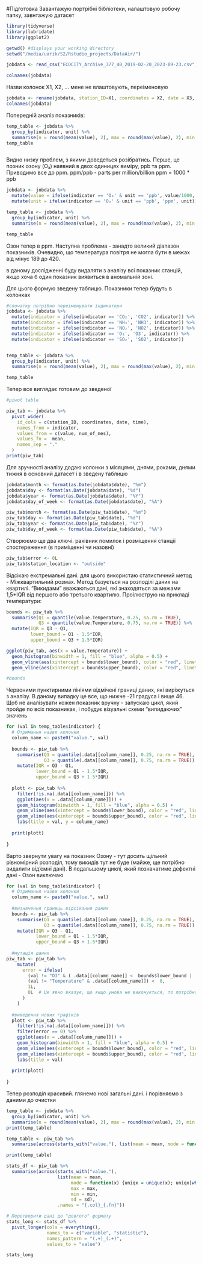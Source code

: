 #Підготовка
Завантажую портрібні бібліотеки, налаштовую робочу папку, завнтажую датасет

```r

library(tidyverse) 
library(lubridate) 
library(ggplot2)  

getwd() #displays your working directory
setwd("/media/uarik/S2/Rstudio_projects/DataAir/") 

jobdata <- read_csv("ECOCITY_Archive_377_40_2019-02-20_2023-09-23.csv", col_names = FALSE)

colnames(jobdata)
```

Назви колонок Х1, Х2, ... мене не влаштовують, переіменовую
```r
jobdata <- rename(jobdata, station_ID=X1, coordinates = X2, date = X3, time = X4, num_of_mes = X5, indicator = X6, unit = X7, value = X8)
colnames(jobdata)

```
Попередній аналіз показників:
```r

temp_table <- jobdata %>%
  group_by(indicator, unit) %>%
  summarise(n = round(mean(value), 2), max = round(max(value), 2), min = round(min(value), 2), sd = round(sd(value), 2))
temp_table



```
Видно низку проблем, з якими доведеться розібратись. 
Перше, це позник озону (O₃) наявний в двох одиницях виміру, ppb та ppm. Приводимо все до ppm. 
ppm/ppb - parts per million/billion
ppm = 1000 * ppb
```r

jobdata <- jobdata %>%
  mutate(value = ifelse(indicator == 'O₃' & unit == 'ppb', value/1000, value)) %>%
  mutate(unit = ifelse(indicator == 'O₃' & unit == 'ppb', 'ppm', unit))

temp_table <- jobdata %>%
  group_by(indicator, unit) %>%
  summarise(n = round(mean(value), 2), max = round(max(value), 2), min = round(min(value), 2), sd = round(sd(value), 2))

temp_table
```
Озон тепер в ppm. 
Наступна проблема - занадто великий діапазон показників. Очевидно, що температура повітря не могла бути в межах від мінус 189 до 420.

в даному дослідженні буду видаляти з аналізу всі показник станцій, якщо хоча б один показник виявиться в аномальній зоні.

Для цього формую зведену таблицю. Показники тепер будуть в колонках 
```r

#спочатку потрібно переіменувати індикатори
jobdata <- jobdata %>%
  mutate(indicator = ifelse(indicator == 'CO₂', 'CO2', indicator)) %>%
  mutate(indicator = ifelse(indicator == 'NH₃', 'NH3', indicator)) %>%
  mutate(indicator = ifelse(indicator == 'NO₂', 'NO2', indicator)) %>%
  mutate(indicator = ifelse(indicator == 'O₃', 'O3', indicator)) %>%
  mutate(indicator = ifelse(indicator == 'SO₂', 'SO2', indicator)) 


temp_table <- jobdata %>%
  group_by(indicator, unit) %>%
  summarise(n = round(mean(value), 2), max = round(max(value), 2), min = round(min(value), 2), sd = round(sd(value), 2))

temp_table

```
Тепер все виглядає готовим до зведеної
```r
#piwot table

piw_tab <- jobdata %>% 
  pivot_wider(
    id_cols = c(station_ID, coordinates, date, time),
    names_from = indicator, 
    values_from = c(value, num_of_mes),
    values_fn =  mean,
    names_sep = "."
  )
print(piw_tab)
```
Для зручності аналізу додаю колонки з місяцями, днями, роками, днями тижня в основний датасет і в зведену таблицю
```r

jobdata$month <- format(as.Date(jobdata$date), "%m")
jobdata$day <- format(as.Date(jobdata$date), "%d")
jobdata$year <- format(as.Date(jobdata$date), "%Y")
jobdata$day_of_week <- format(as.Date(jobdata$date), "%A")

piw_tab$month <- format(as.Date(piw_tab$date), "%m")
piw_tab$day <- format(as.Date(piw_tab$date), "%d")
piw_tab$year <- format(as.Date(piw_tab$date), "%Y")
piw_tab$day_of_week <- format(as.Date(piw_tab$date), "%A")

```
Створюємо ще два ключі. рахівник помилок і розміщення станції спостереження (в приміщенні чи назовні)
```r

piw_tab$error <- 0L
piw_tab$station_location <- "outside"

```
Відсікаю екстремальні дані. для цього використаю статистичний метод - Міжквартильний розмах. 
Метод базується на розподілі даних на квартилі. "Викидами" вважаються дані, які знаходяться за межами 1,5*IQR від першого або третього квартилю.
Проілюструю на прикладі температури:
```r
bounds <- piw_tab %>%
  summarise(Q1 = quantile(value.Temperature, 0.25, na.rm = TRUE),
            Q3 = quantile(value.Temperature, 0.75, na.rm = TRUE)) %>%
  mutate(IQR = Q3 - Q1,
         lower_bound = Q1 - 1.5*IQR,
         upper_bound = Q3 + 1.5*IQR)

ggplot(piw_tab, aes(x = value.Temperature)) + 
  geom_histogram(binwidth = 1, fill = "blue", alpha = 0.5) + 
  geom_vline(aes(xintercept = bounds$lower_bound), color = "red", linetype = "dashed") + 
  geom_vline(aes(xintercept = bounds$upper_bound), color = "red", linetype = "dashed")

#bounds

```
Червоними пунктирними лініями відмічені границі даних, які виріжуться з аналізу. В даному випадку це все, що нижче -21 градуса і вище 46. 
Щоб не аналізувати кожен показник вручну - запускаю цикл, який пройде по всіх показниках, і побудує візуальні схеми "випидаючих" значень

```r
for (val in temp_table$indicator) {
  # Отримання назви колонки
  column_name <- paste0("value.", val)
  
  bounds <- piw_tab %>%
    summarise(Q1 = quantile(.data[[column_name]], 0.25, na.rm = TRUE),
              Q3 = quantile(.data[[column_name]], 0.75, na.rm = TRUE)) %>%
    mutate(IQR = Q3 - Q1,
           lower_bound = Q1 - 1.5*IQR,
           upper_bound = Q3 + 1.5*IQR)
  
  plott <- piw_tab %>%
    filter(!is.na(.data[[column_name]])) %>%
    ggplot(aes(x = .data[[column_name]])) + 
    geom_histogram(binwidth = 1, fill = "blue", alpha = 0.5) + 
    geom_vline(aes(xintercept = bounds$lower_bound), color = "red", linetype = "dashed") + 
    geom_vline(aes(xintercept = bounds$upper_bound), color = "red", linetype = "dashed") +
    labs(title = val, y = column_name)
  
  print(plott)
  
}
```
Варто звернути увагу на показник Озону - тут досить щільний рівномірний розподіл, тому викидів тут не буде (майже, ще потрібно видалити від'ємні дані). В подальшому циклі, який позначатиме дефектні дані - Озон виключаю

```r

for (val in temp_table$indicator) {
  # Отримання назви колонки
  column_name <- paste0("value.", val)
  
  #визначення границь відсікання даних
  bounds <- piw_tab %>%
    summarise(Q1 = quantile(.data[[column_name]], 0.25, na.rm = TRUE),
              Q3 = quantile(.data[[column_name]], 0.75, na.rm = TRUE)) %>%
    mutate(IQR = Q3 - Q1,
           lower_bound = Q1 - 1.5*IQR,
           upper_bound = Q3 + 1.5*IQR)
  
  #мутація даних
piw_tab <- piw_tab %>%
    mutate(
      error = ifelse(
        (val != "O3" & ( .data[[column_name]] <  bounds$lower_bound | .data[[column_name]] >  bounds$upper_bound)) | 
        (val != "Temperature" & .data[[column_name]]) <  0,
        1L, 
        0L  # Це явно вказує, що якщо умова не виконується, то потрібно повернути поточне значення 'error'
      )
    )
  
  #виведення нових графіків
  plott <- piw_tab %>%
    filter(!is.na(.data[[column_name]])) %>%
    filter(error == 0) %>%
    ggplot(aes(x = .data[[column_name]])) + 
    geom_histogram(binwidth = 1, fill = "blue", alpha = 0.5) + 
    geom_vline(aes(xintercept = bounds$lower_bound), color = "red", linetype = "dashed") + 
    geom_vline(aes(xintercept = bounds$upper_bound), color = "red", linetype = "dashed") +
    labs(title = val)
  
  print(plott)
  
}


```
Тепер розподіл красивий. глянемо нові загальні дані. і порівняємо з даними до очистки
```r

temp_table <- jobdata %>%
  group_by(indicator, unit) %>%
  summarise(n = round(mean(value), 2), max = round(max(value), 2), min = round(min(value), 2), sd = round(sd(value), 2))
print(temp_table)

temp_table <- piw_tab %>% 
  summarise(across(starts_with("value."), list(mean = mean, mode = function(x) {uniqx = unique(x); uniqx[which.max(tabulate(match(x, uniqx)))]}, max = max, min = min, sd = sd), .names = "{.col}_{.fn}"))

print(temp_table)
```

```r
stats_df <- piw_tab %>% 
  summarise(across(starts_with("value."), 
                   list(mean = mean, 
                        mode = function(x) {uniqx = unique(x); uniqx[which.max(tabulate(match(x, uniqx)))]}, 
                        max = max, 
                        min = min, 
                        sd = sd), 
                   .names = "{.col}_{.fn}"))

# Перетворити дані до "довгого" формату
stats_long <- stats_df %>% 
  pivot_longer(cols = everything(),
               names_to = c("variable", "statistic"),
               names_pattern = "(.+)_(.+)",
               values_to = "value")

stats_long

```



